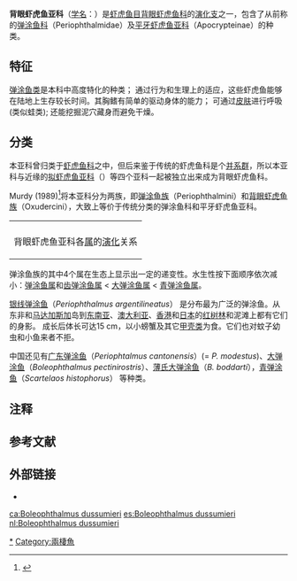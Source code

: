{{Automatic taxobox
| name = 背眼虾虎鱼亚科
| image = Periophthalmus gracilis.jpg
| image_caption = [[细弹涂鱼|细弹涂鱼]]（{{lang|la|''Periophthalmus gracilis''}}）
| image_width = 250px
| taxon=Oxudercinae
| authority=[[Günther|Günther]], 1861
| subdivision_ranks = [[族_(生物)|族]]
| subdivision =
*[[背眼虾虎鱼族|背眼虾虎鱼族]] Oxudercini
*[[弹涂鱼族|弹涂鱼族]] Periophthalmini
}}
'''背眼虾虎鱼亚科'''（[[学名|学名]]：{{lang|la|Oxudercinae}}）是[[虾虎鱼目|虾虎鱼目]][[背眼虾虎鱼科|背眼虾虎鱼科]]的[[演化支|演化支]]之一，包含了从前称的[[弹涂鱼科|弹涂鱼科]]（Periophthalmidae）及[[平牙虾虎鱼亚科|平牙虾虎鱼亚科]]（Apocrypteinae）的种类。

==特征==
[[弹涂鱼类|弹涂鱼类]]是本科中高度特化的种类； 通过行为和生理上的适应，这些虾虎鱼能够在陆地上生存较长时间。其胸鳍有简单的驱动身体的能力； 可通过[[皮肤|皮肤]]进行呼吸 (类似蛙类); 还能挖掘泥穴藏身而避免干燥。

==分类==
本亚科曾归类于[[虾虎鱼科|虾虎鱼科]]之中，但后来鉴于传统的虾虎鱼科是个[[并系群|并系群]]，所以本亚科与近缘的[[拟虾虎鱼亚科|拟虾虎鱼亚科]]（{{lang|la|Gobionellinae}}）等四个亚科一起被独立出来成为背眼虾虎鱼科{{r|deepfin}}。

Murdy (1989)<ref name="murdy1989">{{cite journal | author=Murdy, E. O. | title=A Taxonomic Revision and Cladistic Analysis of the Oxudercine Gobies (Gobiidae: Oxudercinae) | journal=''Records of the Australian Museum'' | year=1989 | volume=Suppl. N°11 | pages= 1–93 }}</ref>将本亚科分为两族，即[[弹涂鱼族|弹涂鱼族]]（Periophthalmini）和[[背眼虾虎鱼族|背眼虾虎鱼族]]（Oxudercini），大致上等价于传统分类的弹涂鱼科和平牙虾虎鱼亚科。

{| align="center" style="text-align:left; padding:2.5px; background:#eef"
|-
|{{背眼虾虎鱼亚科支序分类法}}
|-style="font-size:90%;"
|背眼虾虎鱼亚科各[[属|属]]的[[演化|演化]]关系
|}

弹涂鱼族的其中4个属在生态上显示出一定的递变性。水生性按下面顺序依次减小：[[弹涂鱼属|弹涂鱼属]]和[[齿弹涂鱼属|齿弹涂鱼属]] < [[大弹涂鱼属|大弹涂鱼属]] < [[青弹涂鱼属|青弹涂鱼属]]。

[[银线弹涂鱼|银线弹涂鱼]]（''Periophthalmus argentilineatus''） 是分布最为广泛的弹涂鱼。从东非和[[马达加斯加|马达加斯加]]岛到[[东南亚|东南亚]]、[[澳大利亚|澳大利亚]]、[[香港|香港]]和[[日本|日本]]的[[红树林|红树林]]和泥滩上都有它们的身影。 成长后体长可达15 cm，以小螃蟹及其它[[甲壳类|甲壳类]]为食。它们也对蚊子幼虫和小鱼来者不拒。

中国还见有[[广东弹涂鱼|广东弹涂鱼]]（''Periophtalmus cantonensis''）(= ''P. modestus''{{notetag|据Fishbase.org，[[广东弹涂鱼|广东弹涂鱼]]归入[[银线弹涂鱼|银线弹涂鱼]]。}})、[[大弹涂鱼|大弹涂鱼]]（''Boleophthalmus pectinirostris''）、[[薄氏大弹涂鱼|薄氏大弹涂鱼]]（''B. boddarti''），[[青弹涂鱼|青弹涂鱼]]（''Scartelaos histophorus''） 等种类。

==注释==
{{refbegin}}
{{notefoot}}
{{refend}}

==参考文献==
{{reflist|refs=
<ref name="deepfin">{{cite journal |last1=Betancur-R |first1=Ricardo |last2=Wiley |first2=Edward O. |last3=Arratia |first3=Gloria |last4=Acero |first4=Arturo |last5=Bailly |first5=Nicolas |last6=Miya |first6=Masaki |last7=Lecointre |first7=Guillaume |last8=Ortí |first8=Guillermo |title=Phylogenetic classification of bony fishes |journal=''BMC Evolutionary Biology'' |date=2017-07-06 |volume=17 |issue=1 |pages=162 |doi=10.1186/s12862-017-0958-3 |url=https://bmcevolbiol.biomedcentral.com/articles/10.1186/s12862-017-0958-3 |issn=1471-2148 |author= |access-date=2018-06-17 |archive-url=https://web.archive.org/web/20190322032046/https://bmcevolbiol.biomedcentral.com/articles/10.1186/s12862-017-0958-3 |archive-date=2019-03-22 |dead-url=yes }}</ref>
}}

==外部链接==
{{wikispecies|Oxudercinae}}
*{{commonscat-inline|Oxudercinae}}
{{Taxonbar|from=Q828079}}

[[Category:背眼虾虎鱼亚科|*]]
[[Category:兩棲魚|Category:兩棲魚]]

[[ca:Boleophthalmus_dussumieri|ca:Boleophthalmus dussumieri]]
[[es:Boleophthalmus_dussumieri|es:Boleophthalmus dussumieri]]
[[nl:Boleophthalmus_dussumieri|nl:Boleophthalmus dussumieri]]